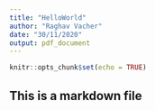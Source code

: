 ```yaml
---
title: "HelloWorld"
author: "Raghav Vacher"
date: "30/11/2020"
output: pdf_document
---
```


```r
knitr::opts_chunk$set(echo = TRUE)
```

## This is a markdown file